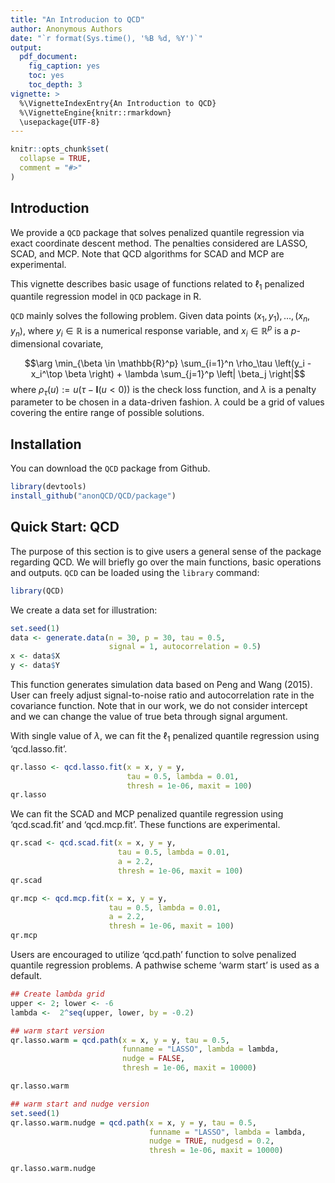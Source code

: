 ```yaml
---
title: "An Introducion to QCD"
author: Anonymous Authors
date: "`r format(Sys.time(), '%B %d, %Y')`"
output:
  pdf_document:
    fig_caption: yes
    toc: yes
    toc_depth: 3
vignette: >
  %\VignetteIndexEntry{An Introduction to QCD}
  %\VignetteEngine{knitr::rmarkdown}
  \usepackage{UTF-8}
---
```


```r
knitr::opts_chunk$set(
  collapse = TRUE,
  comment = "#>"
)
```

## Introduction

We provide a `QCD` package that solves penalized quantile regression via exact coordinate descent method. The penalties considered are LASSO, SCAD, and MCP. Note that QCD algorithms for SCAD and MCP are experimental. 

This vignette describes basic usage of functions related to $\ell_1$ penalized quantile regression model in `QCD` package in R.

`QCD` mainly solves the following problem. Given data points $(x_1, y_1), \ldots, (x_n, y_n)$, where $y_i \in \mathbb{R}$ is a numerical response variable, and $x_i \in \mathbb{R}^p$ is a $p$-dimensional covariate,

$$\arg \min_{\beta \in \mathbb{R}^p} \sum_{i=1}^n \rho_\tau \left(y_i - x_i^\top \beta \right) + \lambda \sum_{j=1}^p \left| \beta_j \right|$$
where $\rho_\tau \left(u\right):= u \left(\tau-\mathbf{I}(u<0)\right)$ is the check loss function, and $\lambda$ is a penalty parameter to be chosen in a data-driven fashion. $\lambda$ could be a grid of values covering the entire range of possible solutions.


## Installation

You can download the `QCD` package from Github.

```r
library(devtools)
install_github("anonQCD/QCD/package")
```

## Quick Start: QCD

The purpose of this section is to give users a general sense of the package regarding QCD. We will briefly go over the main functions, basic operations and outputs. `QCD` can be loaded using the `library` command:

```r
library(QCD)
```

We create a data set for illustration:

```r
set.seed(1)
data <- generate.data(n = 30, p = 30, tau = 0.5, 
                      signal = 1, autocorrelation = 0.5)
x <- data$X
y <- data$Y
```

This function generates simulation data based on Peng and Wang (2015). User can freely adjust signal-to-noise ratio and autocorrelation rate in the covariance function. Note that in our work, we do not consider intercept and we can change the value of true beta through signal argument. 

With single value of $\lambda$, we can fit the $\ell_1$ penalized quantile regression using 'qcd.lasso.fit'.

```r
qr.lasso <- qcd.lasso.fit(x = x, y = y, 
                          tau = 0.5, lambda = 0.01,
                          thresh = 1e-06, maxit = 100)
qr.lasso
```

We can fit the SCAD and MCP penalized quantile regression using 'qcd.scad.fit' and 'qcd.mcp.fit'. These functions are experimental.

```r
qr.scad <- qcd.scad.fit(x = x, y = y, 
                        tau = 0.5, lambda = 0.01,
                        a = 2.2,
                        thresh = 1e-06, maxit = 100)
qr.scad
```

```r
qr.mcp <- qcd.mcp.fit(x = x, y = y, 
                      tau = 0.5, lambda = 0.01,
                      a = 2.2,
                      thresh = 1e-06, maxit = 100)
qr.mcp
```

Users are encouraged to utilize 'qcd.path' function to solve penalized quantile regression problems. A pathwise scheme 'warm start' is used as a default.

```r
## Create lambda grid
upper <- 2; lower <- -6
lambda <-  2^seq(upper, lower, by = -0.2)

## warm start version
qr.lasso.warm = qcd.path(x = x, y = y, tau = 0.5,
                         funname = "LASSO", lambda = lambda,
                         nudge = FALSE, 
                         thresh = 1e-06, maxit = 10000)

qr.lasso.warm

## warm start and nudge version
set.seed(1)
qr.lasso.warm.nudge = qcd.path(x = x, y = y, tau = 0.5,
                               funname = "LASSO", lambda = lambda,
                               nudge = TRUE, nudgesd = 0.2, 
                               thresh = 1e-06, maxit = 10000)

qr.lasso.warm.nudge
```


